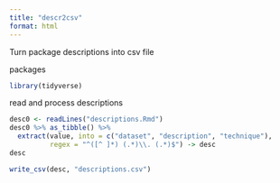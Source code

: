 ```yaml
---
title: "descr2csv"
format: html
---
```


Turn package descriptions into csv file

packages

```r
library(tidyverse)
```

read and process descriptions

```r
desc0 <- readLines("descriptions.Rmd")
desc0 %>% as_tibble() %>% 
  extract(value, into = c("dataset", "description", "technique"), 
          regex = "^([^ ]*) (.*)\\. (.*)$") -> desc
desc
```

```r
write_csv(desc, "descriptions.csv")

```

